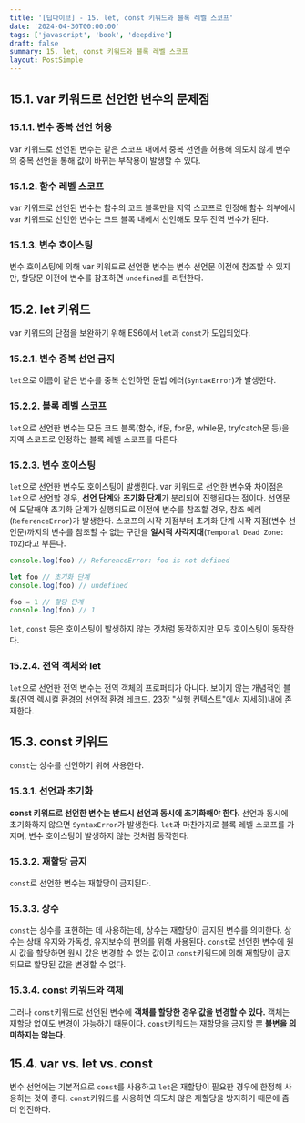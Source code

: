 ```yaml
---
title: '[딥다이브] - 15. let, const 키워드와 블록 레벨 스코프'
date: '2024-04-30T00:00:00'
tags: ['javascript', 'book', 'deepdive']
draft: false
summary: 15. let, const 키워드와 블록 레벨 스코프
layout: PostSimple
---
```


## 15.1. var 키워드로 선언한 변수의 문제점

### 15.1.1. 변수 중복 선언 허용

var 키워드로 선언된 변수는 같은 스코프 내에서 중복 선언을 허용해 의도치 않게 변수의 중복 선언을 통해 값이 바뀌는 부작용이 발생할 수 있다.

### 15.1.2. 함수 레벨 스코프

var 키워드로 선언된 변수는 함수의 코드 블록만을 지역 스코프로 인정해 함수 외부에서 var 키워드로 선언한 변수는 코드 블록 내에서 선언해도 모두 전역 변수가 된다.

### 15.1.3. 변수 호이스팅

변수 호이스팅에 의해 var 키워드로 선언한 변수는 변수 선언문 이전에 참조할 수 있지만, 할당문 이전에 변수를 참조하면 `undefined`를 리턴한다.

## 15.2. let 키워드

var 키워드의 단점을 보완하기 위해 ES6에서 `let`과 `const`가 도입되었다.

### 15.2.1. 변수 중복 선언 금지

`let`으로 이름이 같은 변수를 중복 선언하면 문법 에러(`SyntaxError`)가 발생한다.

### 15.2.2. 블록 레벨 스코프

`let`으로 선언한 변수는 모든 코드 블록(함수, if문, for문, while문, try/catch문 등)을 지역 스코프로 인정하는 블록 레벨 스코프를 따른다.

### 15.2.3. 변수 호이스팅

`let`으로 선언한 변수도 호이스팅이 발생한다. var 키워드로 선언한 변수와 차이점은 `let`으로 선언할 경우, **선언 단계**와 **초기화 단계**가 분리되어 진행된다는 점이다. 선언문에 도달해야 초기화 단계가 실행되므로 이전에 변수를 참조할 경우, 참조 에러(`ReferenceError`)가 발생한다. 스코프의 시작 지점부터 초기화 단계 시작 지점(변수 선언문)까지의 변수를 참조할 수 없는 구간을 **일시적 사각지대**(`Temporal Dead Zone: TDZ`)라고 부른다.

```js
console.log(foo) // ReferenceError: foo is not defined

let foo // 초기화 단계
console.log(foo) // undefined

foo = 1 // 할당 단계
console.log(foo) // 1
```

`let`, `const` 등은 호이스팅이 발생하지 않는 것처럼 동작하지만 모두 호이스팅이 동작한다.

### 15.2.4. 전역 객체와 let

`let`으로 선언한 전역 변수는 전역 객체의 프로퍼티가 아니다. 보이지 않는 개념적인 블록(전역 렉시컬 환경의 선언적 환경 레코드. 23장 "실행 컨텍스트"에서 자세히)내에 존재한다.

## 15.3. const 키워드

`const`는 상수를 선언하기 위해 사용한다.

### 15.3.1. 선언과 초기화

**const 키워드로 선언한 변수는 반드시 선언과 동시에 초기화해야 한다.** 선언과 동시에 초기화하지 않으면 `SyntaxError`가 발생한다. `let`과 마찬가지로 블록 레벨 스코프를 가지며, 변수 호이스팅이 발생하지 않는 것처럼 동작한다.

### 15.3.2. 재할당 금지

`const`로 선언한 변수는 재할당이 금지된다.

### 15.3.3. 상수

`const`는 상수를 표현하는 데 사용하는데, 상수는 재할당이 금지된 변수를 의미한다. 상수는 상태 유지와 가독성, 유지보수의 편의를 위해 사용된다. `const`로 선언한 변수에 원시 값을 할당하면 원시 값은 변경할 수 없는 값이고 `const`키워드에 의해 재할당이 금지되므로 할당된 값을 변경할 수 없다.

### 15.3.4. const 키워드와 객체

그러나 `const`키워드로 선언된 변수에 **객체를 할당한 경우 값을 변경할 수 있다.** 객체는 재할당 없이도 변경이 가능하기 때문이다. `const`키워드는 재할당을 금지할 뿐 **불변을 의미하지는 않는다.**

## 15.4. var vs. let vs. const

변수 선언에는 기본적으로 `const`를 사용하고 `let`은 재할당이 필요한 경우에 한정해 사용하는 것이 좋다. `const`키워드를 사용하면 의도치 않은 재할당을 방지하기 때문에 좀 더 안전하다.

